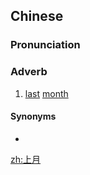 ==Chinese==
{{zh-forms}}

===Pronunciation===
{{zh-pron
|m=shàngyuè
|c=soeng6 jyut6
|cat=adv
}}

===Adverb===
{{zh-adv}}

# [[last]] [[month]]

====Synonyms====
* {{zh-l|上個月}}

[[zh:上月]]